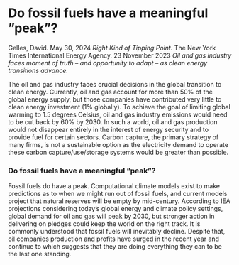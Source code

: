 # Do fossil fuels have a meaningful ”peak”?

Gelles, David. May 30, 2024 _Right Kind of Tipping Point._ The New York Times
International Energy Agency. 23 November 2023 _Oil and gas industry faces moment of truth – and opportunity to adapt – as clean energy transitions advance._

The oil and gas industry faces crucial decisions in the global transition to clean energy. Currently, oil and gas account for more than 50% of the global energy supply, but those companies have contributed very little to clean energy investment (1% globally). To achieve the goal of limiting global warming to 1.5 degrees Celsius, oil and gas industry emissions would need to be cut back by 60% by 2030. In such a world, oil and gas production would not disappear entirely in the interest of energy security and to provide fuel for certain sectors. Carbon capture, the primary strategy of many firms, is not a sustainable option as the electricity demand to operate these carbon capture/use/storage systems would be greater than possible.

### Do fossil fuels have a meaningful ”peak”?

Fossil fuels do have a peak. Computational climate models exist to make predictions as to when we might run out of fossil fuels, and current models project that natural reserves will be empty by mid-century. According to IEA projections considering today’s global energy and climate policy settings, global demand for oil and gas will peak by 2030, but stronger action in delivering on pledges could keep the world on the right track. It is commonly understood that fossil fuels will inevitably decline. Despite that, oil companies production and profits have surged in the recent year and continue to which suggests that they are doing everything they can to be the last one standing.
